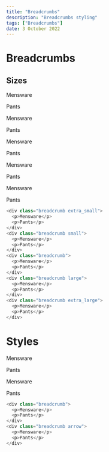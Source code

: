 ---
title: "Breadcrumbs"
description: "Breadcrumbs styling"
tags: ["Breadcrumbs"]
date: 3 October 2022
---

# Breadcrumbs

## Sizes

<div class="breadcrumb extra_small">
  <p>Mensware</p>
  <p>Pants</p>
</div>
<div class="breadcrumb small">
  <p>Mensware</p>
  <p>Pants</p>
</div>
<div class="breadcrumb">
  <p>Mensware</p>
  <p>Pants</p>
</div>
<div class="breadcrumb large">
  <p>Mensware</p>
  <p>Pants</p>
</div>
<div class="breadcrumb extra_large">
  <p>Mensware</p>
  <p>Pants</p>
</div>

```js
<div class="breadcrumb extra_small">
  <p>Mensware</p>
  <p>Pants</p>
</div>
<div class="breadcrumb small">
  <p>Mensware</p>
  <p>Pants</p>
</div>
<div class="breadcrumb">
  <p>Mensware</p>
  <p>Pants</p>
</div>
<div class="breadcrumb large">
  <p>Mensware</p>
  <p>Pants</p>
</div>
<div class="breadcrumb extra_large">
  <p>Mensware</p>
  <p>Pants</p>
</div>
```

# Styles

<div class="breadcrumb">
  <p>Mensware</p>
  <p>Pants</p>
</div>
<div class="breadcrumb arrow">
  <p>Mensware</p>
  <p>Pants</p>
</div>

```js
<div class="breadcrumb">
  <p>Mensware</p>
  <p>Pants</p>
</div>
<div class="breadcrumb arrow">
  <p>Mensware</p>
  <p>Pants</p>
</div>
```